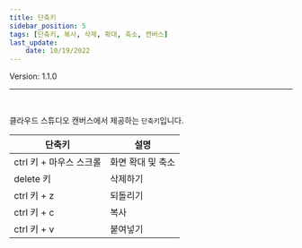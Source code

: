 ```yaml
---
title: 단축키
sidebar_position: 5
tags: [단축키, 복사, 삭제, 확대, 축소, 캔버스]
last_update: 
    date: 10/19/2022
---
```



<span className="theme-doc-version-badge badge badge--secondary">
    Version: 1.1.0
</span>

<hr />
<br />

클라우드 스튜디오 캔버스에서 제공하는 ```단축키```입니다.

| 단축키 | 설명           |
| ---------- | -------------- | 
| ctrl 키 + 마우스 스크롤 | 화면 확대 및 축소 |       
| delete 키 | 삭제하기 |
| ctrl 키 + z | 되돌리기 |
| ctrl 키 + c | 복사 |
| ctrl 키 + v | 붙여넣기 |